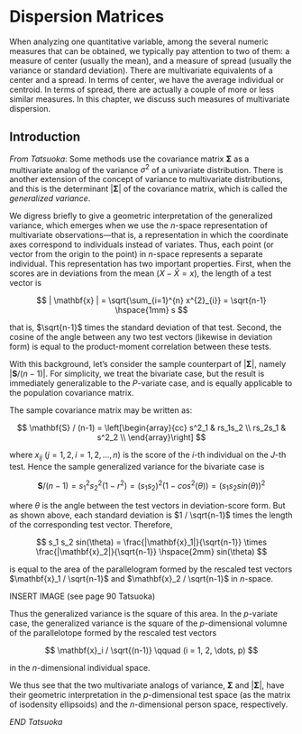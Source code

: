 # Dispersion Matrices {#dispersion}

When analyzing one quantitative variable, among the several numeric measures that can be obtained, we typically pay attention to two of them: a measure of center (usually the mean), and a measure of spread (usually the variance or standard deviation). There are multivariate equivalents of a center and a spread. In terms of center, we have the average individual or centroid. In terms of spread, there are actually a couple of more or less similar measures. In this chapter, we discuss such measures of multivariate dispersion.


## Introduction

_From Tatsuoka_: Some methods use the covariance matrix $\mathbf{\Sigma}$ as a multivariate analog of the variance $\sigma^2$ of a univariate distribution. There is another extension of the concept of variance to multivariate distributions, and this is the determinant $| \mathbf{\Sigma} |$ of the covariance matrix, which is called the _generalized variance_.

We digress briefly to give a geometric interpretation of the generalized variance, which emerges when we use the $n$-space representation of multivariate observations---that is, a representation in which the coordinate axes correspond to individuals instead of variates. Thus, each point (or vector from the origin to the point) in $n$-space represents a separate individual. This representation has two important properties. First, when the scores are in deviations from the mean $(X - \bar{X} = x)$, the length of a test vector is

$$
| \mathbf{x} | = \sqrt{\sum_{i=1}^{n} x^{2}_{i}} = \sqrt{n-1} \hspace{1mm} s
$$

that is, $\sqrt{n-1}$ times the standard deviation of that test. Second, the cosine of the angle between any two test vectors (likewise in deviation form) is equal to the product-moment correlation between these tests.

With this background, let's consider the sample counterpart of $|\mathbf{\Sigma} |$, namely $|\mathbf{S} / (n-1)|$. For simplicity, we treat the bivariate case, but the result is immediately generalizable to the $P$-variate case, and is equally applicable to the population covariance matrix.

The sample covariance matrix may be written as:

$$
\mathbf{S} / (n-1) = 
\left[\begin{array}{cc}
s^2_1 & rs_1s_2 \\
rs_2s_1 & s^2_2 \\
\end{array}\right]
$$

where $x_{ij}$ $(j = 1, 2, i = 1, 2, \dots, n)$ is the score of the $i$-th individual on the $J$-th test. Hence the sample generalized variance for the bivariate case is 

$$
\mathbf{S} / (n-1) = s^2_1 s^2_2 (1 - r^2) = (s_1 s_2)^2 (1 - cos^2(\theta)) = (s_1 s_2 sin(\theta))^2
$$

where $\theta$ is the angle between the test vectors in deviation-score form. But as shown above, each standard deviation is $1 / \sqrt{n-1}$ times the length of the corresponding test vector. Therefore, 

$$
s_1 s_2 sin(\theta) = \frac{|\mathbf{x}_1|}{\sqrt{n-1}} \times \frac{|\mathbf{x}_2|}{\sqrt{n-1}} \hspace{2mm} sin(\theta)
$$

is equal to the area of the parallelogram formed by the rescaled test vectors $\mathbf{x}_1 / \sqrt{n-1}$ and $\mathbf{x}_2 / \sqrt{n-1}$ in $n$-space.

INSERT IMAGE (see page 90 Tatsuoka)

Thus the generalized variance is the square of this area. In the $p$-variate case, the generalized variance is the square of the $p$-dimensional volumne of the parallelotope formed by the rescaled test vectors

$$
\mathbf{x}_i / \sqrt{(n-1)} \qquad (i = 1, 2, \dots, p)
$$

in the $n$-dimensional individual space.

We thus see that the two multivariate analogs of variance, $\mathbf{\Sigma}$ and $| \mathbf{\Sigma} |$, have their geometric interpretation in the $p$-dimensional test space (as the matrix of isodensity ellipsoids) and the $n$-dimensional person space, respectively.

_END Tatsuoka_

